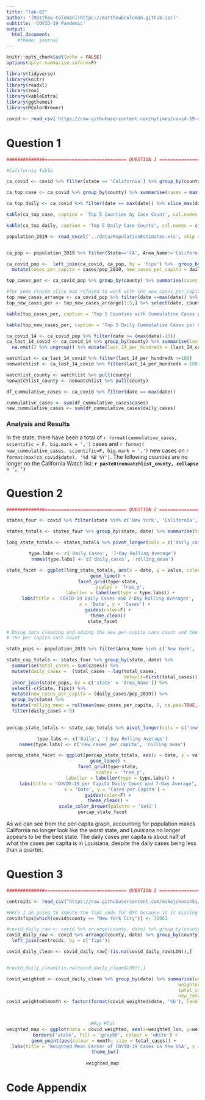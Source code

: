 ```yaml
---
title: "lab-02"
author: '[Matthew Coleman](https://matthewbcoleman.github.io/)'
subtitle: 'COVID-19 Pandemic'
output: 
  html_document:
    #theme: journal
---
```


```r
knitr::opts_chunk$set(echo = FALSE)
options(dplyr.summarise.inform=F) 
```

```r
library(tidyverse)
library(knitr)
library(readxl)
library(zoo)
library(kableExtra)
library(ggthemes)
library(RColorBrewer)
```

```r
covid <- read_csv('https://raw.githubusercontent.com/nytimes/covid-19-data/master/us-counties.csv')
```

# Question 1

```r



##############============================== QUESTION 1 ==============================##############

#California Table 

ca_covid <- covid %>% filter(state == 'California') %>% group_by(county) %>% arrange(date, .by_group = TRUE ) %>% mutate(daily_cases =  (cases - lag(cases, default=first(cases)))) %>% ungroup()
```

```r
ca_top_case <- ca_covid %>% group_by(county) %>% summarise(cases = max(cases)) %>% ungroup() %>% slice_max(cases,n=5)

ca_top_daily <- ca_covid %>% filter(date == max(date)) %>% slice_max(daily_cases, n=5) %>% select(date, county, daily_cases)

kable(ca_top_case, caption = 'Top 5 Counties by Case Count', col.names = c('County', 'Total Cases'), align = 'l', format.args = list(big.mark = ',')) %>% kable_styling()

kable(ca_top_daily, caption = 'Top 5 Daily Case Counts', col.names = c('Date', 'County', 'Daily Cases'), align = 'l', format.args = list(big.mark = ',')) %>% kable_styling()
```

```r
population_2019 <- read_excel('../data/PopulationEstimates.xls', skip = 2) %>% select(State, Area_Name, fips = FIPStxt, pop_2019 = POP_ESTIMATE_2019)


ca_pop <- population_2019 %>% filter(State=='CA', Area_Name!='California')

ca_covid_pop <-  left_join(ca_covid, ca_pop, by = 'fips') %>%  group_by(county) %>% 
  mutate(cases_per_capita = cases/pop_2019, new_cases_per_capita = daily_cases/pop_2019)

```

```r
top_cases_per <- ca_covid_pop %>% group_by(county) %>% summarise(cases_per_capita = max(cases_per_capita)) %>% slice_max(cases_per_capita, n= 5)
```

```r
#for some reason slice max refused to work with the new_cases_per_capita column after working with all the other columns so I had to do the brute force way 
top_new_cases_arrange <- ca_covid_pop %>% filter(date ==max(date)) %>% arrange(-new_cases_per_capita)
top_new_cases_per <- top_new_cases_arrange[1:5,] %>% select(date, county, new_cases_per_capita)

```

```r
kable(top_cases_per, caption = 'Top 5 Counties with Cummulative Cases per Capita', col.names = c('County', 'Cummulative Cases per Capita'), align = 'l', format.args = list(big.mark = ',')) %>% kable_styling()

kable(top_new_cases_per, caption = 'Top 5 Daily Cummulative Cases per Capita', col.names = c('Date', 'County', 'Daily Cases per Capita'), align = 'l', format.args = list(big.mark = ',')) %>% kable_styling()
```


```r
ca_covid_14 <- ca_covid_pop %>% filter(date >= (max(date)-13))
ca_last_14_covid <- ca_covid_14 %>% group_by(county) %>% summarise(last_14_cases = sum(daily_cases), pop_2019 = mean(pop_2019)) %>%
  na.omit() %>% ungroup() %>% mutate(last_14_per_hundredk = (last_14_cases/pop_2019)*100000)

watchlist <- ca_last_14_covid %>% filter(last_14_per_hundredk >=100)
nonwatchlist <- ca_last_14_covid %>% filter(last_14_per_hundredk < 100)

watchlist_county <- watchlist %>% pull(county)
nonwatchlist_county <- nonwatchlist %>% pull(county)
```

```r
df_cummulative_cases <- ca_covid %>% filter(date == max(date)) 

cummulative_cases <- sum(df_cummulative_cases$cases)
new_cummulative_cases <- sum(df_cummulative_cases$daily_cases)
```

### Analysis and Results 

In the state, there have been a total of  `r format(cummulative_cases, scientific = F, big.mark = ',')` cases and `r format( new_cummulative_cases, scientific=F, big.mark = ',')` new cases on `r format(max(ca_covid$date), '%d %B %Y')`. The following counties are no longer on the California Watch list:  **`r paste0(nonwatchlist_county, collapse = ', ')`**

# Question 2

```r



##############============================== QUESTION 2 ==============================##############

states_four <- covid %>% filter(state %in% c('New York', 'California', 'Louisiana', 'Florida'))
```

```r
states_totals <- states_four %>% group_by(state, date) %>% summarise(total_cases = sum(cases)) %>% mutate(daily_cases =  (total_cases - lag(total_cases, default=first(total_cases)))) %>% group_by(state) %>% mutate(rolling_mean = rollmean(daily_cases, 7, na.pad=TRUE, align = 'right')) %>% filter(daily_cases > 0)
```

<center>
```r
long_state_totals <- states_totals %>% pivot_longer(cols = c('daily_cases', 'rolling_mean'), names_to = 'type')

type.labs <- c('Daily Cases', '7-Day Rolling Average')
names(type.labs) <- c('daily_cases', 'rolling_mean')

state_facet <- ggplot(long_state_totals, aes(x = date, y = value, color = state)) +
    geom_line() +
    facet_grid(type~state,
             scales = 'free_y',
             labeller = labeller(type = type.labs)) +
    labs(title = 'COVID-19 Daily Cases and 7-Day Rolling Averages',
         x = 'Date', y = 'Cases') +
    guides(color=F) +
    theme_clean()
state_facet
```

</center>

```r
# Doing data cleaning and adding the new per-capita case count and the 7 day average of 
# the per capita case count 

state_pops <- population_2019 %>% filter(Area_Name %in% c('New York', 'California', 'Louisiana', 'Florida') )

state_cap_totals <- states_four %>% group_by(state, date) %>%
  summarise(total_cases = sum(cases)) %>% 
  mutate(daily_cases =  (total_cases - lag(total_cases, 
                                           default=first(total_cases)))) %>%
  inner_join(state_pops, by = c('state' = 'Area_Name')) %>% 
  select(-c(State, fips)) %>%  
  mutate(new_cases_per_capita = (daily_cases/pop_2019)) %>% 
  group_by(state) %>% 
  mutate(rolling_mean = rollmean(new_cases_per_capita, 7, na.pad=TRUE, align = 'right')) %>%
  filter(daily_cases > 0)
  
```

<center>
```r
percap_state_totals <- state_cap_totals %>% pivot_longer(cols = c('new_cases_per_capita', 'rolling_mean'), names_to = 'type')

type.labs <- c('Daily', '7-Day Rolling Average')
names(type.labs) <- c('new_cases_per_capita', 'rolling_mean')

percap_state_facet <- ggplot(percap_state_totals, aes(x = date, y = value, color = state)) +
    geom_line() +
    facet_grid(type~state,
             scales = 'free_y',
             labeller = labeller(type = type.labs)) +
    labs(title = 'COVID-19 per Capita Daily Count and 7-Day Average',
         x = 'Date', y = 'Cases per Capita') +
    guides(color=F) +
    theme_clean() +
    scale_color_brewer(palette = 'Set2')
percap_state_facet
```
</center>

As we can see from the per-capita graph, accounting for population makes California no longer look like the worst state, and Louisiana no longer appears to be the best state. The daily cases per capita is about half of what the cases per capita is in Louisiana, despite the daily cases being less than a quarter.

# Question 3

```r



##############============================== QUESTION 3 ==============================##############

centroids <- read_csv("https://raw.githubusercontent.com/mikejohnson51/spds/master/docs/data/county-centroids.csv") 

#Here I am going to impute the fips code for NYC because it is missing from the data, and NYC accounted for a large number of the cases so it is relevant to include. 
covid$fips[which(covid$county == "New York City")] <- 36061
```

```r
#covid_daily_raw <- covid %>% arrange(county, date) %>% group_by(county) %>% mutate(new_cases = c(first(cases), diff(cases))) %>% left_join(centroids, by = c('fips')) 
covid_daily_raw <- covid %>% arrange(county, date) %>% group_by(county) %>% mutate(new_cases = c(first(cases), diff(cases))) %>% 
  left_join(centroids, by = c('fips'))

covid_daily_clean <- covid_daily_raw[!(is.na(covid_daily_raw$LON)),]


#covid_daily_clean[(is.na(covid_daily_clean$LON)),]
```

```r
covid_weighted <- covid_daily_clean %>% group_by(date) %>% summarise(weighted_lon = sum(LON*cases, na.rm = T)/sum(cases, na.rm = T), 
                                                               weighted_lat = sum(LAT*cases, na.rm = T)/sum(cases, na.rm = T), 
                                                               total_cases = sum(cases, na.rm = T),
                                                               new_totals = sum(new_cases, na.rm = T)) %>% ungroup()
covid_weighted$month <- factor(format(covid_weighted$date, '%b'), levels = month.abb)

                                                               
```

<center>
```r
#Map Plot
weighted_map <- ggplot(data = covid_weighted, aes(x=weighted_lon, y=weighted_lat)) + 
  borders('state', fill = 'gray90', colour = 'white') +
  geom_point(aes(colour = month, size = total_cases)) + 
  labs(title = 'Weighted Mean Center of COVID-19 Cases in the USA', x = 'Longitude', y = 'Latitude', size = 'Total Cases', colour = 'Month') + 
  theme_bw()
  
weighted_map
```
</center>

# Code Appendix


```r

```

